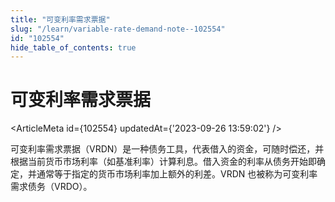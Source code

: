```yaml
---
title: "可变利率需求票据"
slug: "/learn/variable-rate-demand-note--102554"
id: "102554"
hide_table_of_contents: true
---
```



# 可变利率需求票据

<ArticleMeta id={102554} updatedAt={'2023-09-26 13:59:02'} />
<div className='border-solid border-b border-t-0 my-4 border-[var(--ifm-color-gray-300)]' />

可变利率需求票据（VRDN）是一种债务工具，代表借入的资金，可随时偿还，并根据当前货币市场利率（如基准利率）计算利息。借入资金的利率从债务开始即确定，并通常等于指定的货币市场利率加上额外的利差。VRDN 也被称为可变利率需求债务（VRDO）。
